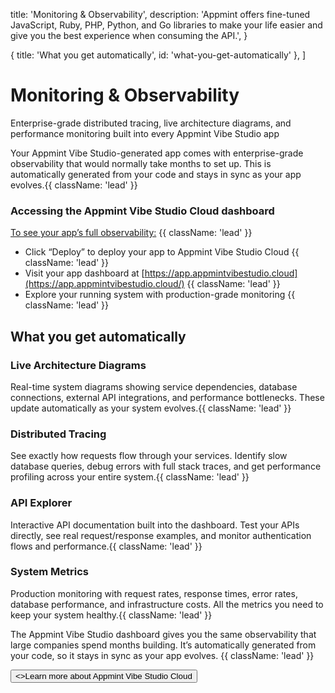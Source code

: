 
  title: 'Monitoring & Observability',
  description:
    'Appmint offers fine-tuned JavaScript, Ruby, PHP, Python, and Go libraries to make your life easier and give you the best experience when consuming the API.',
}

  { title: 'What you get automatically', id: 'what-you-get-automatically' },
]

# Monitoring & Observability

Enterprise-grade distributed tracing, live architecture diagrams, and performance monitoring built into every Appmint Vibe Studio app

Your Appmint Vibe Studio-generated app comes with enterprise-grade observability that would normally take months to set up.
 This is automatically generated from your code and stays in sync as your app evolves.{{ className: 'lead' }}

### Accessing the Appmint Vibe Studio Cloud dashboard

[To see your app’s full observability:](#) {{ className: 'lead' }}

- Click “Deploy” to deploy your app to Appmint Vibe Studio Cloud {{ className: 'lead' }}
- Visit your app dashboard at [https://app.appmintvibestudio.cloud](https://app.appmintvibestudio.cloud/) {{ className: 'lead' }}
- Explore your running system with production-grade monitoring {{ className: 'lead' }}

## What you get automatically

### Live Architecture Diagrams

Real-time system diagrams showing service dependencies, database connections, external API integrations, and performance bottlenecks. These update automatically as your system evolves.{{ className: 'lead' }}

### Distributed Tracing

See exactly how requests flow through your services. Identify slow database queries, debug errors with full stack traces, and get performance profiling across your entire system.{{ className: 'lead' }}

### API Explorer

Interactive API documentation built into the dashboard. Test your APIs directly, see real request/response examples, and monitor authentication flows and performance.{{ className: 'lead' }}

### System Metrics

Production monitoring with request rates, response times, error rates, database performance, and infrastructure costs. All the metrics you need to keep your system healthy.{{ className: 'lead' }}

The Appmint Vibe Studio dashboard gives you the same observability that large companies spend months building. 
It’s automatically generated from your code, so it stays in sync as your app evolves. {{ className: 'lead' }}

<div className="not-prose">
  <Button href="#" variant="text" arrow="right">
    <>Learn more about Appmint Vibe Studio Cloud </>
  </Button>
</div>
